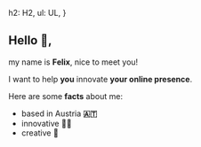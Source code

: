 
  h2: H2,
  ul: UL,
}

## Hello 👋,

my name is **Felix**, nice to meet you!

I want to help **you** innovate **your online presence**.

Here are some **facts** about me:

- based in Austria **🇦🇹**
- innovative **👨‍💻**
- creative **🎨**
